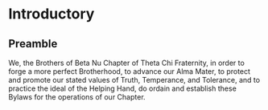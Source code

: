 # Introductory {#sec-art-L9A0HXIL .unnumbered}

## Preamble {#sec-art-1QB8CIPO}

We, the Brothers of Beta Nu Chapter of Theta Chi Fraternity, in order to forge a more perfect Brotherhood, to advance our Alma Mater, to protect and promote our stated values of Truth, Temperance, and Tolerance, and to practice the ideal of the Helping Hand, do ordain and establish these Bylaws for the operations of our Chapter.
